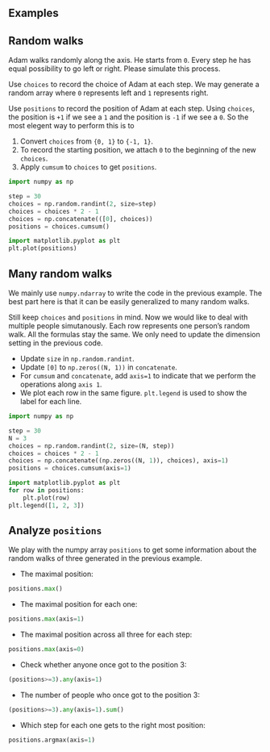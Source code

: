 
## Examples
::: {#exm-}
## Random walks
Adam walks randomly along the axis. He starts from `0`. Every step he has equal possibility to go left or right. Please simulate this process.

Use `choices` to record the choice of Adam at each step. We may generate a random array where `0` represents left and `1` represents right.

Use `positions` to record the position of Adam at each step. Using `choices`, the position is `+1` if we see a `1` and the position is `-1` if we see a `0`. So the most elegent way to perform this is to 

1. Convert `choices` from `{0, 1}` to `{-1, 1}`.
2. To record the starting position, we attach `0` to the beginning of the new `choices`.
3. Apply `cumsum` to `choices` to get `positions`.

```python
import numpy as np

step = 30
choices = np.random.randint(2, size=step)
choices = choices * 2 - 1
choices = np.concatenate(([0], choices))
positions = choices.cumsum()

import matplotlib.pyplot as plt
plt.plot(positions)
```
:::

::: {#exm-}
## Many random walks
We mainly use `numpy.ndarray` to write the code in the previous example. The best part here is that it can be easily generalized to many random walks.

Still keep `choices` and `positions` in mind. Now we would like to deal with multiple people simutanously. Each row represents one person's random walk. All the formulas stay the same. We only need to update the dimension setting in the previous code.

- Update `size` in `np.random.randint`.
- Update `[0]` to `np.zeros((N, 1))` in `concatenate`.
- For `cumsum` and `concatenate`, add `axis=1` to indicate that we perform the operations along `axis 1`.
- We plot each row in the same figure. `plt.legend` is used to show the label for each line.

```python
import numpy as np

step = 30
N = 3
choices = np.random.randint(2, size=(N, step))
choices = choices * 2 - 1
choices = np.concatenate((np.zeros((N, 1)), choices), axis=1)
positions = choices.cumsum(axis=1)

import matplotlib.pyplot as plt
for row in positions:
    plt.plot(row)
plt.legend([1, 2, 3])
```
:::


::: {#exm-}
## Analyze `positions`
We play with the numpy array `positions` to get some information about the random walks of three generated in the previous example.

- The maximal position:

```python
positions.max()
```
- The maximal position for each one:

```python
positions.max(axis=1)
```
- The maximal position across all three for each step:

```python
positions.max(axis=0)
```
- Check whether anyone once got to the position 3:

```python
(positions>=3).any(axis=1)
```
- The number of people who once got to the position 3: 

```python
(positions>=3).any(axis=1).sum()
```
- Which step for each one gets to the right most position: 

```python
positions.argmax(axis=1)
```


:::